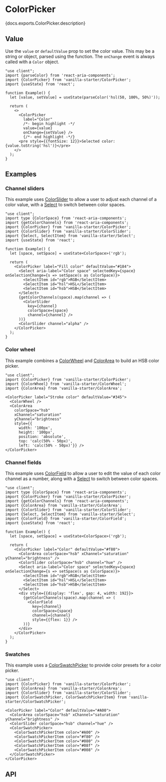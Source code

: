 

# ColorPicker

<PageDescription>{docs.exports.ColorPicker.description}</PageDescription>

<ExampleSwitcher>
  <VisualExample
    component={VanillaColorPicker}
    docs={vanillaDocs.exports.ColorPicker}
    links={vanillaDocs.links}
    props={['label']}
    initialProps={{label: 'Fill', defaultValue: '#5100FF'}}
    type="vanilla"
    files={["starters/docs/src/ColorPicker.tsx", "starters/docs/src/ColorPicker.css", "starters/docs/src/theme.css"]} />
  <VisualExample
    component={TailwindColorPicker}
    docs={vanillaDocs.exports.ColorPicker}
    links={vanillaDocs.links}
    props={['label']}
    initialProps={{label: 'Fill', defaultValue: '#5100FF'}}
    type="tailwind"
    files={["starters/tailwind/src/ColorPicker.tsx", "starters/tailwind/src/index.css"]} />
</ExampleSwitcher>

## Value

Use the `value` or `defaultValue` prop to set the color value. This may be a string or <TypeLink type={docs.exports.Color} links={docs.links} /> object, parsed using the <TypeLink type={docs.exports.parseColor} links={docs.links} /> function. The `onChange` event is always called with a `Color` object.

```tsx render
"use client";
import {parseColor} from 'react-aria-components';
import {ColorPicker} from 'vanilla-starter/ColorPicker';
import {useState} from 'react';

function Example() {
  let [value, setValue] = useState(parseColor('hsl(50, 100%, 50%)'));

  return (
    <>
      <ColorPicker
        label="Color"
        /*- begin highlight -*/
        value={value}
        onChange={setValue} />
        {/*- end highlight -*/}
      <pre style={{fontSize: 12}}>Selected color: {value.toString('hsl')}</pre>
    </>
  );
}
```

## Examples

### Channel sliders

This example uses [ColorSlider](ColorSlider.html) to allow a user to adjust each channel of a color value, with a [Select](Select.html) to switch between color spaces.

```tsx render
"use client";
import type {ColorSpace} from 'react-aria-components';
import {getColorChannels} from 'react-aria-components';
import {ColorPicker} from 'vanilla-starter/ColorPicker';
import {ColorSlider} from 'vanilla-starter/ColorSlider';
import {Select, SelectItem} from 'vanilla-starter/Select';
import {useState} from 'react';

function Example() {
  let [space, setSpace] = useState<ColorSpace>('rgb');

  return (
    <ColorPicker label="Fill color" defaultValue="#184">
      <Select aria-label="Color space" selectedKey={space} onSelectionChange={s => setSpace(s as ColorSpace)}>
        <SelectItem id="rgb">RGB</SelectItem>
        <SelectItem id="hsl">HSL</SelectItem>
        <SelectItem id="hsb">HSB</SelectItem>
      </Select>
      {getColorChannels(space).map(channel => (
        <ColorSlider
          key={channel}
          colorSpace={space}
          channel={channel} />
      ))}
      <ColorSlider channel="alpha" />
    </ColorPicker>
  );
}
```

### Color wheel

This example combines a [ColorWheel](ColorWheel.html) and [ColorArea](ColorArea.html) to build an HSB color picker.

```tsx render
"use client";
import {ColorPicker} from 'vanilla-starter/ColorPicker';
import {ColorWheel} from 'vanilla-starter/ColorWheel';
import {ColorArea} from 'vanilla-starter/ColorArea';

<ColorPicker label="Stroke color" defaultValue="#345">
  <ColorWheel />
  <ColorArea 
    colorSpace="hsb"
    xChannel="saturation"
    yChannel="brightness"
    style={{
      width: '100px',
      height: '100px',
      position: 'absolute',
      top: 'calc(50% - 50px)',
      left: 'calc(50% - 50px)'}} />
</ColorPicker>
```

### Channel fields

This example uses [ColorField](ColorField.html) to allow a user to edit the value of each color channel as a number, along with a [Select](Select.html) to switch between color spaces.

```tsx render
"use client";
import type {ColorSpace} from 'react-aria-components';
import {ColorPicker} from 'vanilla-starter/ColorPicker';
import {getColorChannels} from 'react-aria-components';
import {ColorArea} from 'vanilla-starter/ColorArea';
import {ColorSlider} from 'vanilla-starter/ColorSlider';
import {Select, SelectItem} from 'vanilla-starter/Select';
import {ColorField} from 'vanilla-starter/ColorField';
import {useState} from 'react';

function Example() {
  let [space, setSpace] = useState<ColorSpace>('rgb');

  return (
    <ColorPicker label="Color" defaultValue="#f80">
      <ColorArea colorSpace="hsb" xChannel="saturation" yChannel="brightness" />
      <ColorSlider colorSpace="hsb" channel="hue" />
      <Select aria-label="Color space" selectedKey={space} onSelectionChange={s => setSpace(s as ColorSpace)}>
        <SelectItem id="rgb">RGB</SelectItem>
        <SelectItem id="hsl">HSL</SelectItem>
        <SelectItem id="hsb">HSB</SelectItem>
      </Select>
      <div style={{display: 'flex', gap: 4, width: 192}}>
        {getColorChannels(space).map(channel => (
          <ColorField
            key={channel}
            colorSpace={space}
            channel={channel}
            style={{flex: 1}} />
        ))}
      </div>
    </ColorPicker>
  );
}
```

### Swatches

This example uses a [ColorSwatchPicker](ColorSwatchPicker.html) to provide color presets for a color picker.

```tsx render
"use client";
import {ColorPicker} from 'vanilla-starter/ColorPicker';
import {ColorArea} from 'vanilla-starter/ColorArea';
import {ColorSlider} from 'vanilla-starter/ColorSlider';
import {ColorSwatchPicker, ColorSwatchPickerItem} from 'vanilla-starter/ColorSwatchPicker';

<ColorPicker label="Color" defaultValue="#A00">
  <ColorArea colorSpace="hsb" xChannel="saturation" yChannel="brightness" />
  <ColorSlider colorSpace="hsb" channel="hue" />
  <ColorSwatchPicker>
    <ColorSwatchPickerItem color="#A00" />
    <ColorSwatchPickerItem color="#f80" />
    <ColorSwatchPickerItem color="#080" />
    <ColorSwatchPickerItem color="#08f" />
    <ColorSwatchPickerItem color="#008" />
  </ColorSwatchPicker>
</ColorPicker>
```

## API

<PropTable component={docs.exports.ColorPicker} links={docs.links} />

<StateTable defaultClassName="react-aria-ColorPicker" properties={docs.exports.ColorPickerRenderProps.properties} />
